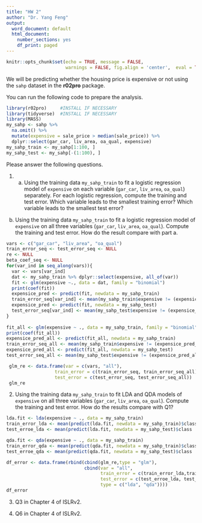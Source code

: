 ```yaml
---
title: "HW 2"
author: "Dr. Yang Feng"
output:
  word_document: default
  html_document:
    number_sections: yes
    df_print: paged
---
```


```r
knitr::opts_chunk$set(echo = TRUE, message = FALSE,
                      warnings = FALSE, fig.align = 'center',  eval = TRUE)
```

We will be predicting whether the housing price is expensive or not using the `sahp` dataset in the **r02pro** package. 

You can run the following code to prepare the analysis.
```r
library(r02pro)     #INSTALL IF NECESSARY
library(tidyverse)  #INSTALL IF NECESSARY
library(MASS)
my_sahp <- sahp %>% 
  na.omit() %>%
  mutate(expensive = sale_price > median(sale_price)) %>%
  dplyr::select(gar_car, liv_area, oa_qual, expensive) 
my_sahp_train <- my_sahp[1:100, ]
my_sahp_test <- my_sahp[-(1:100), ]
```

Please answer the following questions.

1. a. Using the training data `my_sahp_train` to fit a logistic regression model of `expensive` on each variable (`gar_car`, `liv_area`, `oa_qual`) separately. For each logistic regression, compute the training and test error. Which variable leads to the smallest training error? Which variable leads to the smallest test error? 
b. Using the training data `my_sahp_train` to fit a logistic regression model of `expensive` on all three variables (`gar_car`, `liv_area`, `oa_qual`). Compute the training and test error. How do the result compare with part a.


```r
vars <- c("gar_car", "liv_area", "oa_qual")
train_error_seq <- test_error_seq <- NULL
re <- NULL
beta_coef_seq <- NULL
for(var_ind in seq_along(vars)){
  var <- vars[var_ind]
  dat <- my_sahp_train %>% dplyr::select(expensive, all_of(var))
  fit <- glm(expensive ~., data = dat, family = "binomial")
  print(coef(fit))
  expensice_pred <- predict(fit, newdata = my_sahp_train)
  train_error_seq[var_ind] <- mean(my_sahp_train$expensive != (expensice_pred > 0.5))
  expensice_pred <- predict(fit, newdata = my_sahp_test)
  test_error_seq[var_ind] <- mean(my_sahp_test$expensive != (expensice_pred > 0.5))
}
 
fit_all <- glm(expensive ~ ., data = my_sahp_train, family = "binomial")
print(coef(fit_all))
expensice_pred_all <- predict(fit_all, newdata = my_sahp_train)
train_error_seq_all <- mean(my_sahp_train$expensive != (expensice_pred_all > 0.5))
expensice_pred_all <- predict(fit_all, newdata = my_sahp_test)
test_error_seq_all <- mean(my_sahp_test$expensive != (expensice_pred_all > 0.5))

 glm_re <- data.frame(var = c(vars, "all"),
                  train_error = c(train_error_seq, train_error_seq_all),
                  test_error = c(test_error_seq, test_error_seq_all))
 glm_re

```


2. Using the training data `my_sahp_train` to fit LDA and QDA models of `expensive` on all three variables (`gar_car`, `liv_area`, `oa_qual`). Compute the training and test error. How do the results compare with Q1? 

```r
lda.fit <- lda(expensive ~ ., data = my_sahp_train)
train_error_lda <- mean(predict(lda.fit, newdata = my_sahp_train)$class != my_sahp_train$expensive)
test_erroe_lda <- mean(predict(lda.fit, newdata = my_sahp_test)$class != my_sahp_test$expensive)

qda.fit <- qda(expensive ~ ., data = my_sahp_train)
train_error_qda <- mean(predict(qda.fit, newdata = my_sahp_train)$class != my_sahp_train$expensive)
test_erroe_qda <- mean(predict(qda.fit, newdata = my_sahp_test)$class != my_sahp_test$expensive)

df_error <- data.frame(rbind(cbind(glm_re,type = "glm"),
                             cbind(var = "all", 
                                   train_error = c(train_error_lda,train_error_qda),
                                   test_error = c(test_erroe_lda, test_erroe_qda),
                                   type = c("lda", "qda"))))
df_error
```


3. Q3 in Chapter 4 of ISLRv2. 


4. Q6 in Chapter 4 of ISLRv2. 




